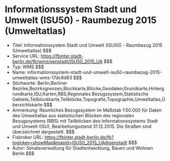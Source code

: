 # Informationssystem Stadt und Umwelt (ISU50) - Raumbezug 2015 (Umweltatlas)
- Titel: Informationssystem Stadt und Umwelt (ISU50) - Raumbezug 2015 (Umweltatlas) $$$
- Service URL: https://fbinter.stadt-berlin.de/fb/wms/senstadt/ISU50_2015_UA $$$
- Typ: WMS $$$
- Name: informationssystem-stadt-und-umwelt-isu50-raumbezug-2015-umweltatlas-wms-17dc8d63 $$$
- Stichworte: Berlin,Berliner  Bezirke,Bezirksgrenzen,Blockkarte,Blöcke,Geodaten,Grundkarte,Hintergrundkarte,ISU,Karten,RBS,Regionales Bezugssystem,Statistische Gebiete,Teilblockkarte,Teilblöcke,Topografie,Topographie,Umweltatlas,Übersichtskarte $$$
- Anmerkung: Räumliches Bezugssystem im Maßstab 1:50.000 für Daten des Umweltatlas aus statistischen Blöcken des regionalen Bezugssystems (RBS) mit Teilblöcken des Informationssystems Stadt und Umwelt (ISU), Bearbeitungsstand 31.12.2015. Die Straßen sind überzeichnet dargestellt. $$$
- Fisbroker URL: https://fbinter.stadt-berlin.de/fb?loginkey=showMap&mapId=ISU50_2015_UA@senstadt $$$
- Autor: Senatsverwaltung für Stadtentwicklung, Bauen und Wohnen Berlin $$$
